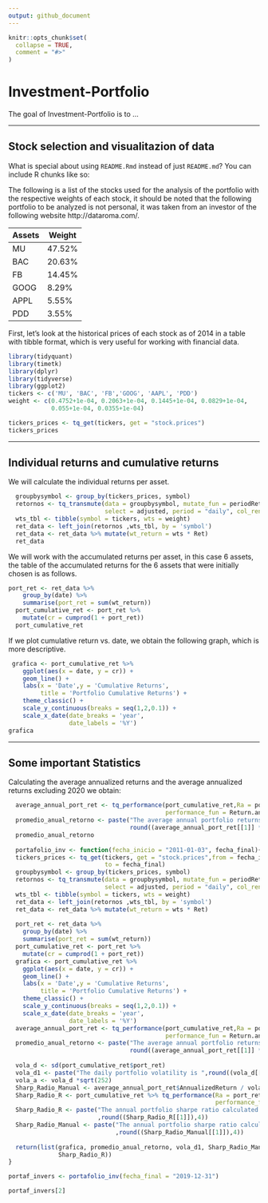 ```yaml
---
output: github_document
---
```


<!-- README.md is generated from README.Rmd. Please edit that file -->

```r
knitr::opts_chunk$set(
  collapse = TRUE,
  comment = "#>"
)
```

# Investment-Portfolio

<!-- badges: start -->
<!-- badges: end -->

The goal of Investment-Portfolio is to ...

***
## Stock selection and visualitazion of data

What is special about using `README.Rmd` instead of just `README.md`? You can include R chunks like so:


The following is a list of the stocks used for the analysis of the portfolio with the respective weights of each stock, it should be noted that the following portfolio to be analyzed is not personal, it was taken from an investor of the following website http://dataroma.com/.

**Assets**      | **Weight** 
------------- | ------------- 
MU            | 47.52% 
BAC           | 20.63% 
FB            | 14.45%
GOOG          | 8.29%
APPL          | 5.55%
PDD           | 3.55%



First, let's look at the historical prices of each stock as of 2014 in a table with tibble format, which is very useful for working with financial data.


```r
library(tidyquant) 
library(timetk)
library(dplyr)
library(tidyverse)
library(ggplot2)
tickers <- c('MU', 'BAC', 'FB','GOOG', 'AAPL', 'PDD')
weight <- c(0.4752+1e-04, 0.2063+1e-04, 0.1445+1e-04, 0.0829+1e-04, 
            0.055+1e-04, 0.0355+1e-04)
```

```r
tickers_prices <- tq_get(tickers, get = "stock.prices")
tickers_prices


```


***
## Individual returns and cumulative returns

We will calculate the individual returns per asset.

```r
  groupbysymbol <- group_by(tickers_prices, symbol)
  retornos <- tq_transmute(data = groupbysymbol, mutate_fun = periodReturn,
                           select = adjusted, period = "daily", col_rename = "Ret")
  wts_tbl <- tibble(symbol = tickers, wts = weight)
  ret_data <- left_join(retornos ,wts_tbl, by = 'symbol')
  ret_data <- ret_data %>% mutate(wt_return = wts * Ret)
  ret_data
```


We will work with the accumulated returns per asset, in this case 6 assets, the table of the accumulated returns for the 6 assets that were initially chosen is as follows.


```r
port_ret <- ret_data %>%
    group_by(date) %>%
    summarise(port_ret = sum(wt_return))
  port_cumulative_ret <- port_ret %>%
    mutate(cr = cumprod(1 + port_ret))
  port_cumulative_ret

```

If we plot cumulative return vs. date, we obtain the following graph, which is more descriptive.


```r
 grafica <- port_cumulative_ret %>%
    ggplot(aes(x = date, y = cr)) +
    geom_line() +
    labs(x = 'Date',y = 'Cumulative Returns',
         title = 'Portfolio Cumulative Returns') +
    theme_classic() +
    scale_y_continuous(breaks = seq(1,2,0.1)) +
    scale_x_date(date_breaks = 'year',
                 date_labels = '%Y')
grafica

```

***

##  Some  important Statistics

Calculating the average annualized returns and the average annualized returns excluding 2020 we obtain:

```r
  average_annual_port_ret <- tq_performance(port_cumulative_ret,Ra = port_ret,
                                            performance_fun = Return.annualized)
  promedio_anual_retorno <- paste("The average annual portfolio returns is ", 
                                  round((average_annual_port_ret[[1]] * 100),2),"%", sep = "")
  promedio_anual_retorno
  
  portafolio_inv <- function(fecha_inicio = "2011-01-03", fecha_final){
  tickers_prices <- tq_get(tickers, get = "stock.prices",from = fecha_inicio,
                           to = fecha_final)
  groupbysymbol <- group_by(tickers_prices, symbol)
  retornos <- tq_transmute(data = groupbysymbol, mutate_fun = periodReturn,
                           select = adjusted, period = "daily", col_rename = "Ret")
  wts_tbl <- tibble(symbol = tickers, wts = weight)
  ret_data <- left_join(retornos ,wts_tbl, by = 'symbol')
  ret_data <- ret_data %>% mutate(wt_return = wts * Ret)
  
  port_ret <- ret_data %>%
    group_by(date) %>%
    summarise(port_ret = sum(wt_return))
  port_cumulative_ret <- port_ret %>%
    mutate(cr = cumprod(1 + port_ret))
  grafica <- port_cumulative_ret %>%
    ggplot(aes(x = date, y = cr)) +
    geom_line() +
    labs(x = 'Date',y = 'Cumulative Returns',
         title = 'Portfolio Cumulative Returns') +
    theme_classic() +
    scale_y_continuous(breaks = seq(1,2,0.1)) +
    scale_x_date(date_breaks = 'year',
                 date_labels = '%Y')
  average_annual_port_ret <- tq_performance(port_cumulative_ret,Ra = port_ret,
                                            performance_fun = Return.annualized)
  promedio_anual_retorno <- paste("The average annual portfolio returns until ",fecha_final," is ", 
                                  round((average_annual_port_ret[[1]] * 100),2),"%", sep = "")
  
  vola_d <- sd(port_cumulative_ret$port_ret)
  vola_d1 <- paste("The daily portfolio volatility is ",round((vola_d[[1]]),4))
  vola_a <- vola_d *sqrt(252)
  Sharp_Radio_Manual <- average_annual_port_ret$AnnualizedReturn / vola_a
  Sharp_Radio_R <- port_cumulative_ret %>% tq_performance(Ra = port_ret, 
                                                          performance_fun = SharpeRatio.annualized) %>% .[[1]]
  Sharp_Radio_R <- paste("The annual portfolio sharpe ratio calculated using the tq_performance function is"
                         ,round((Sharp_Radio_R[[1]]),4))
  Sharp_Radio_Manual <- paste("The annual portfolio sharpe ratio calculated without the tq_performance function is"
                              ,round((Sharp_Radio_Manual[[1]]),4))
  
  return(list(grafica, promedio_anual_retorno, vola_d1, Sharp_Radio_Manual, 
              Sharp_Radio_R))
}

portaf_invers <- portafolio_inv(fecha_final = "2019-12-31")

portaf_invers[2]

```
